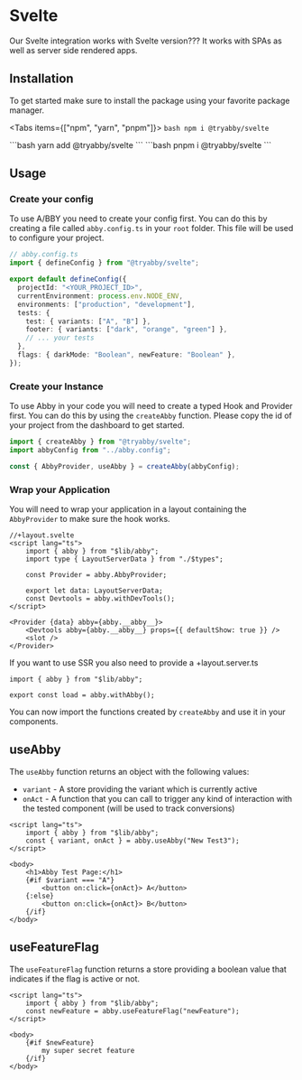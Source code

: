 
# Svelte

Our Svelte integration works with Svelte version??? It works with SPAs as well as server side rendered apps.

## Installation

To get started make sure to install the package using your favorite package manager.

<Tabs items={["npm", "yarn", "pnpm"]}>
  <Tab>
    ```bash
    npm i @tryabby/svelte
    ```
    </Tab>

  <Tab>
    ```bash
    yarn add @tryabby/svelte
    ```
</Tab>
  <Tab>
    ```bash
    pnpm i @tryabby/svelte 
    ```
    </Tab>
</Tabs>

## Usage

### Create your config

To use A/BBY you need to create your config first. You can do this by creating a file called `abby.config.ts` in your `root` folder. This file will be used to configure your project.

```ts
// abby.config.ts
import { defineConfig } from "@tryabby/svelte";

export default defineConfig({
  projectId: "<YOUR_PROJECT_ID>",
  currentEnvironment: process.env.NODE_ENV,
  environments: ["production", "development"],
  tests: {
    test: { variants: ["A", "B"] },
    footer: { variants: ["dark", "orange", "green"] },
    // ... your tests
  },
  flags: { darkMode: "Boolean", newFeature: "Boolean" },
});
```

### Create your Instance

To use Abby in your code you will need to create a typed Hook and Provider first. You can do this by using the `createAbby` function.
Please copy the id of your project from the dashboard to get started.

```jsx
import { createAbby } from "@tryabby/svelte";
import abbyConfig from "../abby.config";

const { AbbyProvider, useAbby } = createAbby(abbyConfig);
```

### Wrap your Application

You will need to wrap your application in a layout containing the `AbbyProvider` to make sure the hook works.

```svelte
//+layout.svelte
<script lang="ts">
    import { abby } from "$lib/abby";
    import type { LayoutServerData } from "./$types";

    const Provider = abby.AbbyProvider;

    export let data: LayoutServerData;
    const Devtools = abby.withDevTools();
</script>

<Provider {data} abby={abby.__abby__}>
    <Devtools abby={abby.__abby__} props={{ defaultShow: true }} />
    <slot />
</Provider>

```

If you want to use SSR you also need to provide a +layout.server.ts

```tsx
import { abby } from "$lib/abby";

export const load = abby.withAbby();
```

You can now import the functions created by `createAbby` and use it in your components.

## useAbby

The `useAbby` function returns an object with the following values:

- `variant` - A store providing the variant which is currently active
- `onAct` - A function that you can call to trigger any kind of interaction with the tested component (will be used to track conversions)

```svelte
<script lang="ts">
	import { abby } from "$lib/abby";
	const { variant, onAct } = abby.useAbby("New Test3");
</script>

<body>
	<h1>Abby Test Page:</h1>
	{#if $variant === "A"}
		<button on:click={onAct}> A</button>
	{:else}
		<button on:click={onAct}> B</button>
	{/if}
</body>

```

## useFeatureFlag

The `useFeatureFlag` function returns a store providing a boolean value that indicates if the flag is active or not.

```svelte
<script lang="ts">
	import { abby } from "$lib/abby";
	const newFeature = abby.useFeatureFlag("newFeature");
</script>

<body>
	{#if $newFeature}
		my super secret feature
	{/if}
</body>
```
